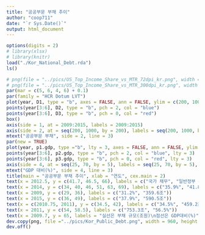 ```yaml
---
title: "공공부문 부채 추이"
author: "coop711"
date: "`r Sys.Date()`"
output: html_document
---
```


```r
options(digits = 2)
# library(xlsx)
# library(knitr)
load("./Kor_National_Debt.rda")
ls()
```

```r
# png(file = "../pics/US_Top_Income_Share_vs_MTR_72dpi_kr.png", width = 864, height = 486)
# png(file = "../pics/US_Top_Income_Share_vs_MTR_300dpi_kr.png", width = 1280, height = 720)
par(mar = c(5, 6, 4, 6) + 0.1)
par(family = "HCR Dotum LVT")
plot(year, D1, type = "b", axes = FALSE, ann = FALSE, ylim = c(200, 1000))
points(year[3:6], D2, type = "b", pch = 2, col = "blue")
points(year[3:6], D3, type = "b", pch = 0, col = "red")
box()
axis(side = 1, at = 2009:2015, labels = 2009:2015)
axis(side = 2, at = seq(200, 1000, by = 200), labels = seq(200, 1000, by = 200), las = 1, ylab = "규모(조원)")
mtext("공공부문 부채", side = 2, line = 3)
par(new = TRUE)
plot(year, p1.gdp, type ="b", lty = 3, axes = FALSE, ann = FALSE, ylim = c(25, 70))
points(year[3:6], p2.gdp, type = "b", pch = 2, col = "blue", lty = 3)
points(year[3:6], p3.gdp, type = "b", pch = 0, col = "red", lty = 3)
axis(side = 4, at = seq(25, 70, by = 5), labels = seq(25, 70, by = 5), las = 1)
mtext("GDP 대비(%)", side = 4, line = 3)
title(main = "공공부문 부채 추이", xlab = "연도", cex.main = 2)
text(x = 2012.5, y = c(41.7, 46.5, 66), labels = c("국가 채무", "일반정부 부채", "공공부문 부채"), cex = 1.2)
text(x = 2014, y = c(34, 40, 46, 51, 63, 69), labels = c("35.9%", "41.8%", "533.2조", "620.6조", "64.5%", "957.3조"))
text(x = 2009, y = c(29, 36), labels = c("31.2%", "359.6조"))
text(x = 2015, y = c(36, 49), labels = c("37.9%", "590.5조"))
text(x = c(2010.75, 2011), y = c(34.5, 42), labels = c("34.5%", "459.2조"))
text(x = 2011, y = c(54, 58.5), labels = c("753.3조", "56.5%"))
text(x = 2009.7, y = 65, labels = "실선은 부채 규모(조원)\n점선은 GDP대비(%)", cex =  1.5)
dev.copy(png, file ="../pics/Kor_Public_Debt.png", width = 960, height = 540)
dev.off()
``` 


